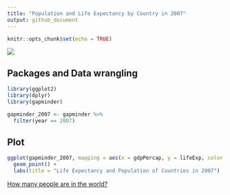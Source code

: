 ```yaml
---
title: "Population and Life Expectancy by Country in 2007"
output: github_document
---
```


```r
knitr::opts_chunk$set(echo = TRUE)
```

![](https://www.oeaw.ac.at/fileadmin/_processed_/5/a/csm_slider_lebenserwartung_vid_c_shutterstock_37443b7f0f.jpg)

## Packages and Data wrangling


```r
library(ggplot2)
library(dplyr)
library(gapminder)

gapminder_2007 <- gapminder %>% 
  filter(year == 2007)
```

## Plot

```r
ggplot(gapminder_2007, mapping = aes(x = gdpPercap, y = lifeExp, color = continent, size = pop)) + 
  geom_point() +
  labs(title = "Life Expectancy and Population of Countries in 2007")
```

[How many people are in the world?](https://www.worldometers.info/world-population/)
